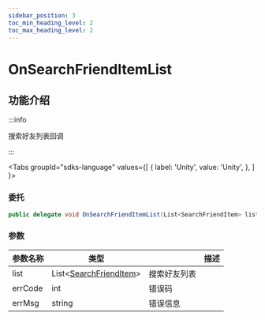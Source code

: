 ```yaml
---
sidebar_position: 3
toc_min_heading_level: 2
toc_max_heading_level: 2
---
```


# OnSearchFriendItemList

## 功能介绍

:::info

搜索好友列表回调

:::

<Tabs
groupId="sdks-language"
values={[
{ label: 'Unity', value: 'Unity', },
]
}>

<TabItem value="Unity">

### 委托

```C# showLineNumbers
public delegate void OnSearchFriendItemList(List<SearchFriendItem> list, int errCode, string errMsg);
```

### 参数

| 参数名称 | 类型                           || 描述     |
| -------- | -------------------------------------------------------------------------------------- | -------- | -------- |
| list | List<[SearchFriendItem](docs/sdks/class/friend/friendInfo.mdx)> | 搜索好友列表 |
| errCode | int | 错误码 |
| errMsg | string |错误信息 |

</TabItem>

</Tabs>
